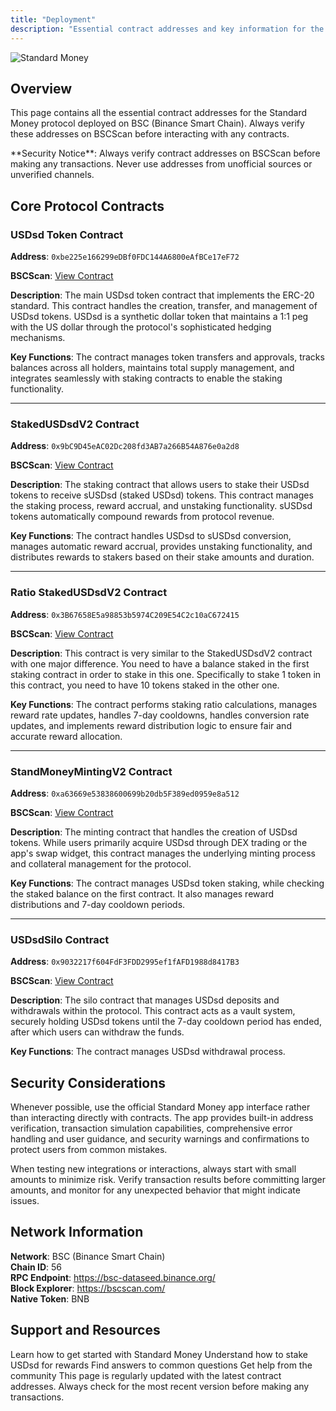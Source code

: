 ```yaml
---
title: "Deployment"
description: "Essential contract addresses and key information for the Standard Money protocol on BSC"
---
```


![Standard Money](../assets/deployment.png)

## Overview

This page contains all the essential contract addresses for the Standard Money protocol deployed on BSC (Binance Smart Chain). Always verify these addresses on BSCScan before interacting with any contracts.

<Warning>
  **Security Notice**: Always verify contract addresses on BSCScan before making
  any transactions. Never use addresses from unofficial sources or unverified
  channels.
</Warning>

## Core Protocol Contracts

### USDsd Token Contract

**Address**: `0xbe225e166299eDBf0FDC144A6800eAfBCe17eF72`

**BSCScan**: [View Contract](https://bscscan.com/address/0xbe225e166299eDBf0FDC144A6800eAfBCe17eF72)

**Description**: The main USDsd token contract that implements the ERC-20 standard. This contract handles the creation, transfer, and management of USDsd tokens. USDsd is a synthetic dollar token that maintains a 1:1 peg with the US dollar through the protocol's sophisticated hedging mechanisms.

**Key Functions**: The contract manages token transfers and approvals, tracks balances across all holders, maintains total supply management, and integrates seamlessly with staking contracts to enable the staking functionality.

---

### StakedUSDsdV2 Contract

**Address**: `0x9bC9D45eAC02Dc208fd3AB7a266B54A876e0a2d8`

**BSCScan**: [View Contract](https://bscscan.com/address/0x9bC9D45eAC02Dc208fd3AB7a266B54A876e0a2d8)

**Description**: The staking contract that allows users to stake their USDsd tokens to receive sUSDsd (staked USDsd) tokens. This contract manages the staking process, reward accrual, and unstaking functionality. sUSDsd tokens automatically compound rewards from protocol revenue.

**Key Functions**: The contract handles USDsd to sUSDsd conversion, manages automatic reward accrual, provides unstaking functionality, and distributes rewards to stakers based on their stake amounts and duration.

---

### Ratio StakedUSDsdV2 Contract

**Address**: `0x3B67658E5a98853b5974C209E54C2c10aC672415`

**BSCScan**: [View Contract](https://bscscan.com/address/0x3B67658E5a98853b5974C209E54C2c10aC672415)

**Description**: This contract is very similar to the StakedUSDsdV2 contract with one major difference. You need to have a balance staked in the first staking contract in order to stake in this one. Specifically to stake 1 token in this contract, you need to have 10 tokens staked in the other one.

**Key Functions**: The contract performs staking ratio calculations, manages reward rate updates, handles 7-day cooldowns, handles conversion rate updates, and implements reward distribution logic to ensure fair and accurate reward allocation.

---

### StandMoneyMintingV2 Contract

**Address**: `0xa63669e53838600699b20db5F389ed0959e8a512`

**BSCScan**: [View Contract](https://bscscan.com/address/0xa63669e53838600699b20db5F389ed0959e8a512)

**Description**: The minting contract that handles the creation of USDsd tokens. While users primarily acquire USDsd through DEX trading or the app's swap widget, this contract manages the underlying minting process and collateral management for the protocol.

**Key Functions**: The contract manages USDsd token staking, while checking the staked balance on the first contract. It also manages reward distributions and 7-day cooldown periods.

---

### USDsdSilo Contract

**Address**: `0x9032217f604FdF3FDD2995ef1fAFD1988d8417B3`

**BSCScan**: [View Contract](https://bscscan.com/address/0x9032217f604FdF3FDD2995ef1fAFD1988d8417B3)

**Description**: The silo contract that manages USDsd deposits and withdrawals within the protocol. This contract acts as a vault system, securely holding USDsd tokens until the 7-day cooldown period has ended, after which users can withdraw the funds.

**Key Functions**: The contract manages USDsd withdrawal process.

## Security Considerations

<AccordionGroup>
  <Accordion title="Use Official Interfaces">
    <p>
      Whenever possible, use the official Standard Money app interface rather than
      interacting directly with contracts. The app provides built-in address verification, transaction simulation capabilities, comprehensive error handling and user guidance, and security warnings and confirmations to protect users from common mistakes.
    </p>
  </Accordion>

  <Accordion title="Test with Small Amounts">
    <p>When testing new integrations or interactions, always start with small amounts to minimize risk. Verify transaction results before committing larger amounts, and monitor for any unexpected behavior that might indicate issues.</p>
  </Accordion>
</AccordionGroup>

## Network Information

**Network**: BSC (Binance Smart Chain)  
**Chain ID**: 56  
**RPC Endpoint**: https://bsc-dataseed.binance.org/  
**Block Explorer**: https://bscscan.com/  
**Native Token**: BNB

## Support and Resources

<Columns cols={2}>
  <Card title="Getting Started" icon="rocket" href="/quickstart">
    Learn how to get started with Standard Money
  </Card>
  <Card title="Staking Guide" icon="lock" href="/user-guides/staking-usdsd">
    Understand how to stake USDsd for rewards
  </Card>
  <Card title="FAQ" icon="question" href="/resources/faq">
    Find answers to common questions
  </Card>
  <Card
    title="Telegram Support"
    icon="telegram"
    href="https://t.me/StandardMoneyChat"
  >
    Get help from the community
  </Card>
</Columns>

<Note>
  This page is regularly updated with the latest contract addresses. Always
  check for the most recent version before making any transactions.
</Note>
